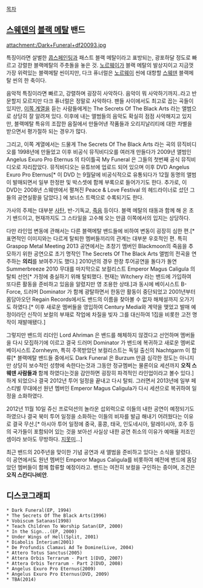 [[목차]]

== [[스웨덴]]의 [[블랙 메탈]] 밴드 ==
attachment:/Dark+Funeral+df20093.jpg

특징이라면 살벌한 [[콥스페인팅]]과 패스트 블랙 메탈이라고 표방되는, 광포하달 정도로 빠르고 강렬한 블랙메탈의 주춧돌을 놓은 것. [[노르웨이]]가 블랙 메탈의 발상지이고 지금껏 가장 위력있는 블랙메탈 씬이지만, 다크 퓨너럴은 [[노르웨이]] 씬에 대항할 [[스웨덴]] 블랙메탈 씬의 한 축이다.

음악적 특징이라면 빠르고, 강렬하며 굉장히 사악하다.
음악이 뭐 사악하기까지..라고 반문할지 모르지만 다크 퓨너럴은 정말로 사악하다.
팬들 사이에서도 최고로 꼽는 곡들이 있지만, [[블랙 메탈|이쪽 계열]]을 듣는 사람들에게는 The Secrets Of The Black Arts 라는 앨범으로 상당히 잘 알려져 있다. 이후에 내는 앨범들의 음악도 확실히 점점 사악해지고 있지만, 블랙메탈 특유의 조잡한 음질에서 만들어낸 작품들과 오리지날리티에 대한 차별을 받으면서 평가절하 되는 경우가 많다.

그리고, 이쪽 계열에서는 드물게 The Secrets Of The Black Arts 라는 곡의 뮤직비디오를 1998년에 만들었고 이후 비공식 뮤직비디오를 여러개 만들다가 2009년 앨범인 Angelus Exuro Pro Eternus 의 타이틀곡 My Funeral 은 그들의 첫번째 공식 뮤직비디오로 자리잡았다. 뮤직비디오는 유튜브에 업로드 되어 있으며 이후 DVD Angelus Exuro Pro Eternus[* 이 DVD 는 9월달에 비공식적으로 유통되다가 12월 동명의 앨범이 발매되면서 일부 한정판 및 박스셋에 함께 부록으로 들어가기도 한다. 추가로, 이 DVD는 2008년 스웨덴에서 펼쳐진 Peace & Love Festival 의 헤드라이너로 섰던 그들의 공연실황을 담았다.] 에 보너스 트랙으로 수록되기도 한다.

가사의 주제는 대부분 [[사탄]], 반-기독교, [[죽음]] 등이다. 
블랙 메탈의 태동과 함께 해 온 초기 밴드이고, 현재까지도 그 스타일을 고수해 오는 만큼 이쪽에서의 입지는 상당하다. 

다만 라인업 변동에 관해서는 다른 블랙메탈 밴드들에 비하여 변동이 굉장히 심한 편.[* 표면적인 이미지와는 다르게 탈퇴한 멤버들끼리의 관계는 대부분 우호적인 편. 특히 Graspop Metal Meeting 2013 공연에서는 초창기 멤버인 Blackmoon의 죽음을 추모하기 위한 공연으로 초기 명작인 The Secrets Of The Black Arts 앨범의 전곡을 연주하는 '''의리'''를 보여주기도 했다.] 2010년의 경우 한창 투어공연을 돌다가 돌연 Summerbreeze 2010 무대를 마지막으로 보컬리스트 Emperor Magus Caligula 의 탈퇴 선언[* 가정에 충실하기 위해 탈퇴했다. 현재는 Witchery 라는 밴드에 가입하여 또다른 활동을 준비하고 있음을 알렸지만 영 조용한 상태.]과 동시에 베이시스트 B-Force, 드러머 Dominator 가 함께 광탈하면서 한동안 활동이 중단되었고 2001년부터 몸담아오던 Regain Records에서도 밴드의 이름을 찾아볼 수 없자 해체설까지 오가기도 하였다.[* 이후 새로운 멤버들을 영입하여 Century Media와 계약을 맺었고 발매 예정이라던 신작이 보컬의 부재로 작업에 차질을 빚자 그를 대신하여 1집을 비롯한 고전 명작이 재발매됐다.]

그렇지만 밴드의 리더인 Lord Ahriman 은 밴드를 해체하지 않겠다고 선언하며 멤버들을 다시 모집하기에 이르고 결국 드러머 Dominator 가 밴드에 복귀하고 새로운 멤버로 베이시스트 Zornheym, 특히 주목받았던 보컬리스트는 독일 출신의 Nachtgarm 이 합류[* 블랙메탈 밴드들 중에서도 Dark Funeral 은 Burzum 만큼 심각한 정도는 아니지만 상당히 보수적인 성향에 속한다는것과 그동안 정규멤버는 물론이요 세션까지 '''오직 스웨덴 사람들과''' 함께 하였다는것을 감안하면 굉장히 파격적인 라인업이라고 볼수 있다.]하게 되었으나 결국 2012년 투어 일정을 끝내고 다시 탈퇴. 그러면서 2013년에 일부 페스티벌 무대에선 원년 멤버인 Emperor Magus Caligula가 다시 세션으로 복귀하여 일정을 소화하였다. 

2012년 11월 10일 쥬신 프로덕션의 놀라운 섭외력으로 이들의 내한 공연이 예정되기도 하였으나 결국 북미 투어 일정을 소화하는 이들의 비자를 발급 해내기 어려웠다는 이유로 결국 무산.[* 아시아 투어 일정에 중국, 홍콩, 태국, 인도네시아, 말레이시아, 호주 등의 국가들이 포함되어 있는 것을 보아선 사실상 내한 공연 취소의 이유가 예매율 저조인 셈이라 보아도 무방하다. [[지못미]]...]

최근 밴드의 20주년을 맞이한 기념 공연과 새 앨범을 준비하고 있다는 소식을 알렸다. 이 공연에서도 원년 멤버인 Emperor Magus Caligula를 비롯하여 예전에 밴드에 몸담았던 멤버들이 함께 합류할 예정이라고. 밴드는 여전히 보컬을 구인하는 중이며, 조건은 '''오직 스칸디나비안'''.


== 디스코그래피 ==

 * Dark Funeral(EP, 1994)
 * The Secrets Of The Black Arts(1996)
 * Vobiscum Satanas(1998)
 * Teach Children To Worship Satan(EP, 2000)
 * In the Sign...(EP, 2000)
 * Under Wings of Hell(Split, 2001)
 * Diabolis Interium(2001)
 * De Profundis Clamavi Ad Te Domine(Live, 2004)
 * Attero Totus Sanctus(2005)
 * Attera Orbis Terrarum - Part 1(DVD, 2007)
 * Attera Orbis Terrarum - Part 2(DVD, 2008)
 * Angelus Exuro Pro Eternus(2009)
 * Angelus Exuro Pro Eternus(DVD, 2009)
 * TBA(2014)
